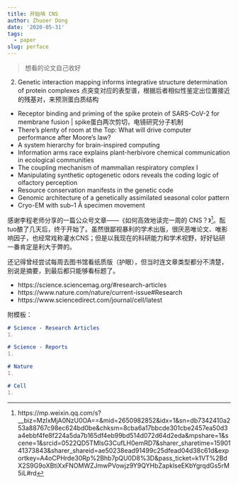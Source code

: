 ```yaml
---
title: 开始啃 CNS
author: Zhuoer Dong
date: '2020-05-31'
tags:
  - paper
slug: perface
---
```


> 想看的论文自己收好

2. Genetic interaction mapping informs integrative structure determination of protein complexes
   点突变对应的表型谱，根据后者相似性鉴定出位置接近的残基对，来预测蛋白质结构
- Receptor binding and priming of the spike protein of SARS-CoV-2 for membrane fusion | spike蛋白两次剪切，电镜研究分子机制
- There’s plenty of room at the Top: What will drive computer performance after Moore’s law?
- A system hierarchy for brain-inspired computing
- Information arms race explains plant-herbivore chemical communication in ecological communities
- The coupling mechanism of mammalian respiratory complex I
- Manipulating synthetic optogenetic odors reveals the coding logic of olfactory perception
- Resource conservation manifests in the genetic code
- Genomic architecture of a genetically assimilated seasonal color pattern
- Cryo-EM with sub–1 Å specimen movement

感谢李程老师分享的一篇公众号文章——《如何高效地读完一周的 CNS？》[^link]。酝tuo酿了几天后，终于开始了。虽然很鄙视暴利的学术出版，很厌恶唯论文、唯影响因子，也经常戏称灌水CNS；但是以我现在的科研能力和学术视野，好好钻研一番肯定是利大于弊的。

还记得曾经尝试每周去图书馆看纸质版（护眼），但当时连文章类型都分不清楚，别说是摘要，到最后都只能够看标题了。

- https://science.sciencemag.org/#research-articles
- https://www.nature.com/nature/current-issue#Research
- https://www.sciencedirect.com/journal/cell/latest

附模板：

```md
# Science - Research Articles
1. 

# Science - Reports
1. 

# Nature
1. 

# Cell
1. 
```

[^link]: https://mp.weixin.qq.com/s?__biz=MzIxMjA0NzU0OA==&mid=2650982852&idx=1&sn=db7342410a253a88767c98ec624bd0be&chksm=8cba6a17bbcde301cbe2457ea50d3a4ebbf4fe8f224a5da7b165df4eb99bd514d072d64d2eda&mpshare=1&scene=1&srcid=0522QD5TMIsG3CufLH0emRD7&sharer_sharetime=1590141373843&sharer_shareid=ae50238ead91499c25dfead04d38c61d&exportkey=A4oCPHrde30Rp%2Bhb7pQU0D8%3D&pass_ticket=k1VT%2BdX2S9G9oXBtiXxFNOMWZJmwPVowjz9Y9QYHbZapklseEKbYgrqdGs5rM5iL#rd
